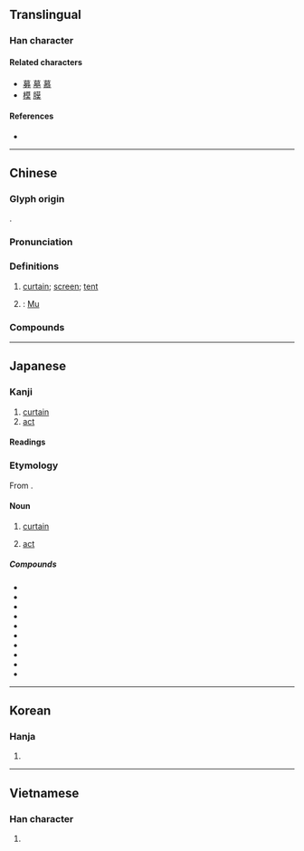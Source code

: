 {{character info}}
==Translingual==
{{Han stroke|Mainland China<br>and<br>Japan<br>[[File:幕 - U+05E55 - KanjiVG stroke order.svg]]<br>(''For Hong Kong<br>and Taiwan,<br>split<br>stroke 1<br>into two lines;<br>the RHS line<br>is written<br>after stroke 2<br>and<br>before stroke 3.'')}}

===Han character===
{{Han char|rn=50|rad=巾|as=11|asmj=10|sn=14|snmj=13|four=44227|canj=TAKB|ids=⿱莫巾}}

====Related characters====
* [[募]] [[墓]] [[慕]]
* [[模]] [[膜]]

====References====
* {{Han ref|kx=0335.290|dkj=09051|dj=0642.320|hdz=10749.070|uh=5E55|ud=24149|bh=B9F5|bd=47605}}

----

==Chinese==
{{zh-forms|ss=𫯜|alt=幙}}

===Glyph origin===
{{Han etym}}
{{Han compound|莫|巾|c1=p|c2=s|t2=cloth|ls=psc}}.

===Pronunciation===
{{zh-pron
|m=mù
|m-s=
|dg=
|c=mok6
|c-t=
|g=
|h=pfs=mok
|j=
|md=
|mn=bō͘
|mn-t=mo6
|w=3mu,5moq
|x=
|mc=y
|oc=y
|cat=n,pn
}}

===Definitions===
{{zh-hanzi}}

# [[curtain]]; [[screen]]; [[tent]]
# {{surname|zh}}: [[Mu]]

===Compounds===
{{zh-der|幕布|幕府|幕後|幕客|幕僚|幕天席地|幕府時代|席地幕天|內幕|天幕|幕前|報幕|幕友|多幕劇|字幕機|帳幕|內幕消息|入幕之賓|德川幕府|布幕|幕燕鼎魚|幕道|幕賓|幕職|幕士|幕員|幕僚機關|幕侵天|幕上|帷幕|帘幕|幕竿|屏幕|序幕|大銀幕|字幕匣|報幕員|夜幕低垂|字幕|幕上燕巢|劇幕|夜幕|作幕|一幕|獨幕劇|煙幕彈|放映影幕|毳幕|燕巢幕上|放煙幕|戎幕|環幕電影|玻璃帷幕|江戶幕府|揭幕|熒幕廣告|煙幕|燕巢於幕|落幕|釜魚幕燕|鐮倉幕府|螢幕|舉袂成幕|蓮幕|鐵幕|螢光幕|簾幕|謝幕|遊幕|芙蓉幕|黑幕|菌幕|銀幕|閉幕|開幕式|開幕|閉幕典禮|門幕|退居幕後|結幕|閉幕式|幕籬}}

{{zh-cat|Intermediate}}

----

==Japanese==

===Kanji===
{{ja-kanji|grade=6|rs=巾11}}

# [[curtain]]
# [[act]]

====Readings====
{{ja-readings
|goon=まく
|kanon=ばく
|kun=おお-う, とばり-
}}

===Etymology===
{{ja-kanjitab|まく|yomi=o}}
From {{der|ja|ltc|-}} {{ltc-l|幕}}.

====Noun====
{{ja-noun|まく|hhira=まく}}

# [[curtain]]
#: {{ja-usex|'''幕'''を[[下ろす]]|'''まく''' を おろす|to lower '''the curtains'''}}
# [[act]] {{gloss|division of theatrical performance}}

=====Compounds=====
* {{ja-r|煙%幕|えん%まく}}
* {{ja-r|幕%営|ばく%えい}}
* {{ja-r|一%幕|ひと%まく}}
* {{ja-r|幕%下|まく%した}}
* {{ja-r|幕%議|ばく%ぎ}}
* {{ja-r|幕%臣|ばく%しん}}
* {{ja-r|幕%府|ばく%ふ}}
* {{ja-r|幕%僚|ばく%りょう}}
* {{ja-r|幕%間|まく%あい}}
* {{ja-r|幕%内|まく%うち}}

{{c|ja|Theater|sort=まく}}

----

==Korean==

===Hanja===
{{ko-hanja|막}}

# {{rfdef|ko|sort=巾11}}

----

==Vietnamese==

===Han character===
{{vi-readings|readings=mạc|rs=巾11}}

# {{rfdef|vi|sort=巾11}}